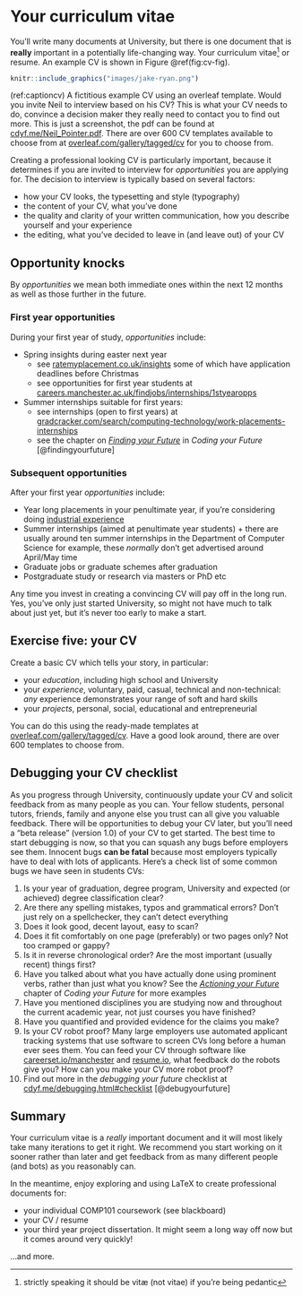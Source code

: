 # Your curriculum vitae {#cv}

You'll write many documents at University, but there is one document that is **really** important in a potentially life-changing way. Your curriculum vitae^[strictly speaking it should be vitæ (not vitae) if you're being pedantic] or resume. An example CV is shown in Figure \@ref(fig:cv-fig).

```r
knitr::include_graphics("images/jake-ryan.png")
```

(ref:captioncv) A fictitious example CV using an overleaf template. Would you invite Neil to interview based on his CV? This is what your CV needs to do, convince a decision maker they really need to contact you to find out more. This is just a screenshot, the pdf can be found at [cdyf.me/Neil_Pointer.pdf](https://www.cdyf.me/Neil_Pointer.pdf). There are over 600 CV templates available to choose from at [overleaf.com/gallery/tagged/cv](https://www.overleaf.com/gallery/tagged/cv) for you to choose from.

Creating a professional looking CV is particularly important, because it determines if you are invited to interview for *opportunities* you are applying for. The decision to interview is typically based on several factors:

* how your CV looks, the typesetting and style (typography)
* the content of your CV, what you've done
* the quality and clarity of your written communication, how you describe yourself and your experience
* the editing, what you've decided to leave in (and leave out) of your CV

## Opportunity knocks {#knocking}
By *opportunities* we mean both immediate ones within the next 12 months as well as those further in the future.


### First year opportunities {#startearly}

During your first year of study, *opportunities* include:

* Spring insights during easter next year
    + see [ratemyplacement.co.uk/insights](https://www.ratemyplacement.co.uk/insights) some of which have application deadlines before Christmas
    * see opportunities for first year students at [careers.manchester.ac.uk/findjobs/internships/1styearopps](https://www.careers.manchester.ac.uk/findjobs/internships/1styearopps/)
* Summer internships suitable for first years:
    + see internships (open to first years) at [gradcracker.com/search/computing-technology/work-placements-internships](https://www.gradcracker.com/search/computing-technology/work-placements-internships?duration=Summer%20-%20open%20to%201st%20years)
    + see the chapter on *[Finding your Future](https://www.cdyf.me/finding.html)* in *Coding your Future* [@findingyourfuture]

### Subsequent opportunities {#afterfirst}

After your first year *opportunities* include:

* Year long placements in your penultimate year, if you're considering doing [industrial experience](http://studentnet.cs.manchester.ac.uk/employment/placement/)
* Summer internships (aimed at penultimate year students)
        + there are usually around ten summer internships in the Department of Computer Science for example, these *normally* don't get advertised around April/May time
* Graduate jobs or graduate schemes after graduation
* Postgraduate study or research via masters or PhD etc

Any time you invest in creating a convincing CV will pay off in the long run. Yes, you've only just started University, so might not have much to talk about just yet, but it's never too early to make a start.

## Exercise five: your CV {#ex5}

Create a basic CV which tells your story, in particular:

* your *education*, including high school and University
* your *experience*, voluntary, paid, casual, technical and non-technical: *any* experience demonstrates your range of soft and hard skills
* your *projects*, personal, social, educational and entrepreneurial

You can do this using the ready-made templates at [overleaf.com/gallery/tagged/cv](https://www.overleaf.com/gallery/tagged/cv). Have a good look around, there are over 600 templates to choose from.

## Debugging your CV checklist
As you progress through University, continuously update your CV and solicit feedback from as many people as you can. Your fellow students, personal tutors, friends, family and anyone else you trust can all give you valuable feedback. There will be opportunities to debug your CV later, but you’ll need a “beta release” (version 1.0) of your CV to get started. The best time to start debugging is now, so that you can squash any bugs before employers see them. Innocent bugs **can be fatal** because most employers typically have to deal with lots of applicants. Here's a check list of some common bugs we have seen in students CVs:

1. Is your year of graduation, degree program, University and expected (or achieved) degree classification clear?
1. Are there any spelling mistakes, typos and grammatical errors? Don't just rely on a spellchecker, they can't detect everything
1. Does it look good, decent layout, easy to scan?
1. Does it fit comfortably on one page (preferably) or two pages only? Not too cramped or gappy?
1. Is it in reverse chronological order? Are the most important (usually recent) things first?
1. Have you talked about what you have actually done using prominent verbs, rather than just what you know? See  the *[Actioning your Future](https://www.cdyf.me/actioning.html)* chapter of *Coding your Future* for more examples
1. Have you mentioned disciplines you are studying now and throughout the current academic year, not just courses you have finished?
1. Have you quantified and provided evidence for the claims you make?
1. Is your CV robot proof? Many large employers use automated applicant tracking systems that use software to screen CVs long before a human ever sees them. You can feed your CV through software like [careerset.io/manchester](http://careerset.io/manchester) and [resume.io](https://resume.io/), what feedback do the robots give you? How can you make your CV more robot proof?
1. Find out more in the *debugging your future* checklist at [cdyf.me/debugging.html#checklist](https://www.cdyf.me/debugging.html#checklist) [@debugyourfuture]


## Summary {#cvconc}

Your curriculum vitae is a *really* important document and it will most likely take many iterations to get it right. We recommend you start working on it sooner rather than later and get feedback from as many different people (and bots) as you reasonably can.

In the meantime, enjoy exploring and using LaTeX to create professional documents for:

* your individual COMP101 coursework (see blackboard)
* your CV / resume
* your third year project dissertation. It might seem a long way off now but it comes around very quickly!

...and more.


<!--

limitations of LaTeX
limitations of pdf
The Stoic Resilience of PDF Within a Digital Ecosystem
https://www.overleaf.com/learn/latex/Articles/The_Stoic_Resilience_of_PDF_Within_a_Digital_Ecosystem

ada lovelace integral
https://www.claymath.org/publications/ada-lovelaces-mathematical-papers

markdown, bookdown, pandoc

appendix with stuff from SRP

-->

